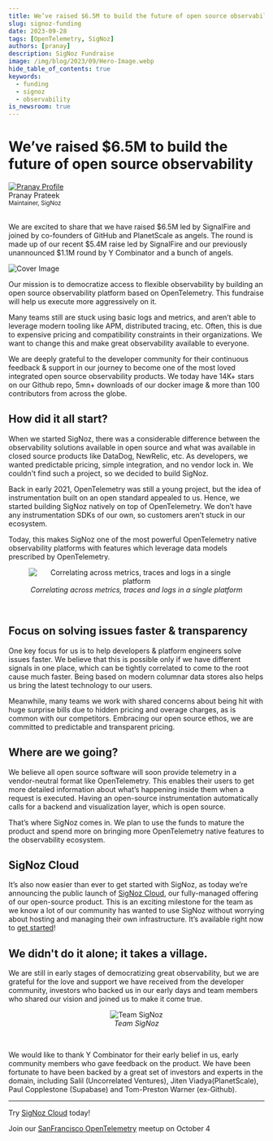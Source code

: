 ```yaml
---
title: We’ve raised $6.5M to build the future of open source observability
slug: signoz-funding
date: 2023-09-28
tags: [OpenTelemetry, SigNoz]
authors: [pranay]
description: SigNoz Fundraise
image: /img/blog/2023/09/Hero-Image.webp
hide_table_of_contents: true
keywords:
  - funding
  - signoz
  - observability
is_newsroom: true
---
```


<head>
  <link rel="canonical" href="https://signoz.io/blog/signoz-funding/"/>
   <meta property="og:image" content="https://signoz.io/img/blog/2023/09/Hero-Image.webp"/>
  <meta name ="twitter:image" content="https://signoz.io/img/blog/2023/09/A-Twitter-HeroImage.webp"/>
</head>

<div className='announcementContainer'>

# We’ve raised $6.5M to build the future of open source observability

<div class="avatar">
  <a
    class="avatar__photo-link avatar__photo avatar__photo--lg"
    href="https://twitter.com/pranay01">
    <img
      alt="Pranay Profile"
      src="/img/authors/pranay_profile_pic.webp" />
  </a>
  <div class="avatar__intro">
    <div class="avatar__name">Pranay Prateek</div>
    <small class="avatar__subtitle">
      Maintainer, SigNoz
    </small>
  </div>
</div>

<br />

We are excited to share that we have raised $6.5M led by SignalFire and joined by co-founders of GitHub and PlanetScale as angels. The round is made up of our recent $5.4M raise led by SignalFire and our previously unannounced $1.1M round by Y Combinator and a bunch of angels.

![Cover Image](/img/blog/2023/09/Hero-Image.webp)

Our mission is to democratize access to flexible observability by building an open source observability platform based on OpenTelemetry. This fundraise will help us execute more aggressively on it.

Many teams still are stuck using basic logs and metrics, and aren’t able to leverage modern tooling like APM, distributed tracing, etc. Often, this is due to expensive pricing and compatibility constraints in their organizations. We want to change this and make great observability available to everyone.

We are deeply grateful to the developer community for their continuous feedback & support in our journey to become one of the most loved integrated open source observability products. We today have 14K+ stars on our Github repo, 5mn+ downloads of our docker image & more than 100 contributors from across the globe.

## How did it all start?

When we started SigNoz, there was a considerable difference between the observability solutions available in open source and what was available in closed source products like DataDog, NewRelic, etc. As developers, we wanted predictable pricing, simple integration, and no vendor lock in. We couldn't find such a project, so we decided to build SigNoz.

Back in early 2021, OpenTelemetry was still a young project, but the idea of instrumentation built on an open standard appealed to us. Hence, we started building SigNoz natively on top of OpenTelemetry. We don’t have any instrumentation SDKs of our own, so customers aren’t stuck in our ecosystem.

Today, this makes SigNoz one of the most powerful OpenTelemetry native observability platforms with features which leverage data models prescribed by OpenTelemetry.

<figure data-zoomable align='center'>
    <img src="/img/blog/2023/09/Product-Image.webp" alt="Correlating across metrics, traces and logs in a single platform"/>
    <figcaption><i>Correlating across metrics, traces and logs in a single platform</i></figcaption>
</figure>

<br />

## Focus on solving issues faster & transparency

One key focus for us is to help developers & platform engineers solve issues faster. We believe that this is possible only if we have different signals in one place, which can be tightly correlated to come to the root cause much faster. Being based on modern columnar data stores also helps us bring the latest technology to our users.

Meanwhile, many teams we work with shared concerns about being hit with huge surprise bills due to hidden pricing and overage charges, as is common with our competitors. Embracing our open source ethos, we are committed to predictable and transparent pricing.

## Where are we going?

We believe all open source software will soon provide telemetry in a vendor-neutral format like OpenTelemetry. This enables their users to get more detailed information about what’s happening inside them when a request is executed. Having an open-source instrumentation automatically calls for a backend and visualization layer, which is open source.

That’s where SigNoz comes in. We plan to use the funds to mature the product and spend more on bringing more OpenTelemetry native features to the observability ecosystem.

## SigNoz Cloud

It’s also now easier than ever to get started with SigNoz, as today we’re announcing the public launch of [SigNoz Cloud](https://signoz.io/teams), our fully-managed offering of our open-source product. This is an exciting milestone for the team as we know a lot of our community has wanted to use SigNoz without worrying about hosting and managing their own infrastructure. It’s available right now to [get started](https://signoz.io/teams)!

## We didn't do it alone; it takes a village.

We are still in early stages of democratizing great observability, but we are grateful for the love and support we have received from the developer community, investors who backed us in our early days and team members who shared our vision and joined us to make it come true.

<figure data-zoomable align='center'>
    <img src="/img/blog/2023/09/Team-Photo.webp" alt="Team SigNoz"/>
    <figcaption><i>Team SigNoz</i></figcaption>
</figure>

<br />

We would like to thank Y Combinator for their early belief in us, early community members who gave feedback on the product. We have been fortunate to have been backed by a great set of investors and experts in the domain, including Salil (Uncorrelated Ventures), Jiten Viadya(PlanetScale), Paul Copplestone (Supabase) and Tom-Preston Warner (ex-Github).

---

Try [SigNoz Cloud](https://signoz.io/teams) today!

Join our [SanFrancisco OpenTelemetry](https://lu.ma/lrd71rqh) meetup on October 4

</div>
